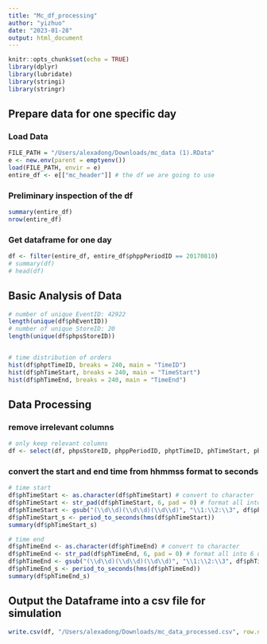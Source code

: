 ```yaml
---
title: "Mc_df_processing"
author: "yizhuo"
date: "2023-01-28"
output: html_document
---
```


```r
knitr::opts_chunk$set(echo = TRUE)
library(dplyr)
library(lubridate)
library(stringi)
library(stringr)
```

## Prepare data for one specific day

### Load Data

```r
FILE_PATH = "/Users/alexadong/Downloads/mc_data (1).RData"
e <- new.env(parent = emptyenv())
load(FILE_PATH, envir = e)
entire_df <- e[["mc_header"]] # the df we are going to use
```

### Preliminary inspection of the df

```r
summary(entire_df)
nrow(entire_df)
```

### Get dataframe for one day
```r
df <- filter(entire_df, entire_df$phppPeriodID == 20170810)
# summary(df)
# head(df)

```


## Basic Analysis of Data
```r
# number of unique EventID: 42922
length(unique(df$phEventID))
# number of unique StoreID: 20
length(unique(df$phpsStoreID))


# time distribution of orders
hist(df$phptTimeID, breaks = 240, main = "TimeID")
hist(df$phTimeStart, breaks = 240, main = "TimeStart")
hist(df$phTimeEnd, breaks = 240, main = "TimeEnd")

```


## Data Processing

### remove irrelevant columns
```r
# only keep relevant columns
df <- select(df, phpsStoreID, phppPeriodID, phptTimeID, phTimeStart, phTimeEnd)
```

### convert the start and end time from hhmmss format to seconds
```r
# time start 
df$phTimeStart <- as.character(df$phTimeStart) # convert to character
df$phTimeStart <- str_pad(df$phTimeStart, 6, pad = 0) # format all into 6 digits
df$phTimeStart <- gsub("(\\d\\d)(\\d\\d)(\\d\\d)", "\\1:\\2:\\3", df$phTimeStart)
df$phTimeStart_s <- period_to_seconds(hms(df$phTimeStart))
summary(df$phTimeStart_s)

# time end
df$phTimeEnd <- as.character(df$phTimeEnd) # convert to character
df$phTimeEnd <- str_pad(df$phTimeEnd, 6, pad = 0) # format all into 6 digits
df$phTimeEnd <- gsub("(\\d\\d)(\\d\\d)(\\d\\d)", "\\1:\\2:\\3", df$phTimeEnd)
df$phTimeEnd_s <- period_to_seconds(hms(df$phTimeEnd))
summary(df$phTimeEnd_s)

```

## Output the Dataframe into a csv file for simulation

```r
write.csv(df, "/Users/alexadong/Downloads/mc_data_processed.csv", row.names=TRUE)

```

